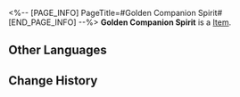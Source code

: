 <%-- [PAGE_INFO]
PageTitle=#Golden Companion Spirit#
[END_PAGE_INFO] --%>
{{Item Infobox
|id          = 281
|image       = Item Golden Companion Spirit.png{{subst:void|<!--$UPLOAD:<<SpriteOutput/ItemFigures/281.png>-<Item Golden Companion Spirit.png>-<Item Icons>>-->}}
|type        = 
|invCategory = Valuables
|rarity      = 5
|effect      = 
|description = Used to exchange for a 5-star character at the Stellar Convergence shop.
|source1     = [[Stellar Companions]]
|source2     = [[Stellar Companions (already claimed for this period)]]
|source3     = [[Redeemable after obtaining a duplicate of a 5-star character with maxed Eidolons twice]]
}}
{{Description|''"Even the tiniest speck of dust, drawn by the call of exploration, can gather into a dazzling golden nova."''}}
'''Golden Companion Spirit''' is a [[Item]].

==Other Languages==
{{Other Languages
|en   = Golden Companion Spirit
|zhs  = 旅伴金灵
|zht  = 旅伴金靈
|ja   = 金の伴星
|ko   = 동행•금빛 영혼
|es   = Espíritu acompañante dorado
|fr   = Esprit de compagnon doré
|ru   = Золотой дух попутчика
|th   = จิตสหายทองคำ
|vi   = Kim Linh Đồng Hành
|de   = Goldener Gefährtengeist
|id   = Golden Companion Spirit
|pt   = Espírito Companheiro Dourado
}}

==Change History==
{{Change History|3.2}}